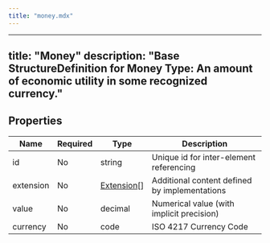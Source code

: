 ```yaml
---
title: "money.mdx"
---
```


---
title: "Money"
description: "Base StructureDefinition for Money Type: An amount of economic utility in some recognized currency."
---

## Properties

| Name      | Required | Type                                                  | Description                                   |
| --------- | -------- | ----------------------------------------------------- | --------------------------------------------- |
| id        | No       | string                                                | Unique id for inter-element referencing       |
| extension | No       | [Extension](/medical-api/fhir/data-types/extension)[] | Additional content defined by implementations |
| value     | No       | decimal                                               | Numerical value (with implicit precision)     |
| currency  | No       | code                                                  | ISO 4217 Currency Code                        |

